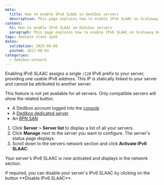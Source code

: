 ```yaml
---
meta:
  title: How to enable IPv6 SLAAC on Dedibox servers
  description: This page explains how to enable IPv6 SLAAC on Scaleway Dedibox servers.
content:
  h1: How to enable IPv6 SLAAC on Dedibox servers
  paragraph: This page explains how to enable IPv6 SLAAC on Scaleway Dedibox servers.
tags: dedibox slaac ipv6
dates:
  validation: 2025-06-09
  posted: 2021-08-03
categories:
  - dedibox-network
---
```




Enabling IPv6 SLAAC assigns a single `/128` IPv6 prefix to your server, providing one usable IPv6 address. This IP is statically linked to your server and cannot be attributed to another server.

<Message type="note">
  This feature is not yet available for all servers. Only compatible servers will show the related button.
</Message>

<Requirements />

- A Dedibox account logged into the [console](https://console.online.net)
- A [Dedibox dedicated server](https://www.scaleway.com/en/dedibox)
- An [RPN SAN](https://www.scaleway.com/en/dedibox/storage/)

1. Click **Server** > **Server list** to display a list of all your servers.
2. Click **Manage** next to the server you want to configure. The server's status page displays.
3. Scroll down to the servers network section and click **Activate IPv6 SLAAC**:
    <Lightbox image={image} width="" />

Your server's IPv6 SLAAC is now activated and displays in the network section.

<Message type="tip">
  If required, you can disable your server's IPv6 SLAAC by clicking on the button **Disable IPv6 SLAAC**.
</Message>


